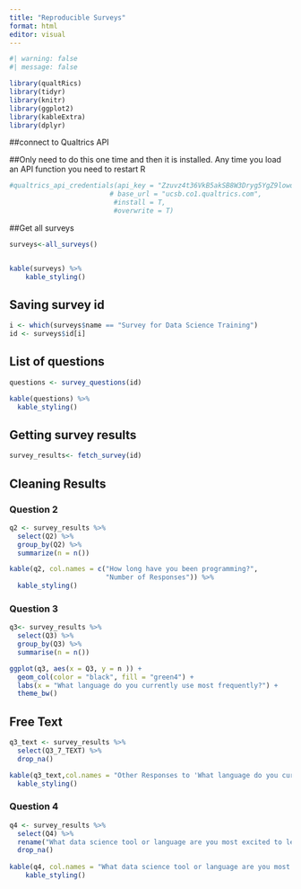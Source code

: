 ```yaml
---
title: "Reproducible Surveys"
format: html
editor: visual
---
```


```r
#| warning: false
#| message: false

library(qualtRics)
library(tidyr)
library(knitr)
library(ggplot2)
library(kableExtra)
library(dplyr)
```
##connect to Qualtrics API

##Only need to do this one time and then it is installed. Any time you load an API function you need to restart R
```r

#qualtrics_api_credentials(api_key = "Zzuvz4t36VkB5akSB8W3Dryg5YgZ9lowoc3JEfEN", 
                         # base_url = "ucsb.co1.qualtrics.com",
                          #install = T, 
                          #overwrite = T)
```
##Get all surveys

```r

surveys<-all_surveys()


kable(surveys) %>%
    kable_styling()

```


## Saving survey id

```r
i <- which(surveys$name == "Survey for Data Science Training")
id <- surveys$id[i]

```


## List of questions

```r

questions <- survey_questions(id)

kable(questions) %>% 
  kable_styling()

```


##  Getting survey results


```r

survey_results<- fetch_survey(id)

```


## Cleaning Results
### Question 2

```r

q2 <- survey_results %>% 
  select(Q2) %>% 
  group_by(Q2) %>% 
  summarize(n = n())

kable(q2, col.names = c("How long have you been programming?", 
                        "Number of Responses")) %>% 
  kable_styling()

```


### Question 3

```r

q3<- survey_results %>% 
  select(Q3) %>% 
  group_by(Q3) %>% 
  summarise(n = n())

ggplot(q3, aes(x = Q3, y = n )) +
  geom_col(color = "black", fill = "green4") +
  labs(x = "What language do you currently use most frequently?") +
  theme_bw()

```


## Free Text

```r

q3_text <- survey_results %>% 
  select(Q3_7_TEXT) %>% 
  drop_na()

kable(q3_text,col.names = "Other Responses to 'What language do you currently use most frequently'") %>% 
  kable_styling()

```


### Question 4

```r

q4 <- survey_results %>% 
  select(Q4) %>% 
  rename("What data science tool or language are you most excited to learn next"  = Q4) %>% 
  drop_na()
  
kable(q4, col.names = "What data science tool or language are you most excited to learn next?") %>% 
    kable_styling()

```













